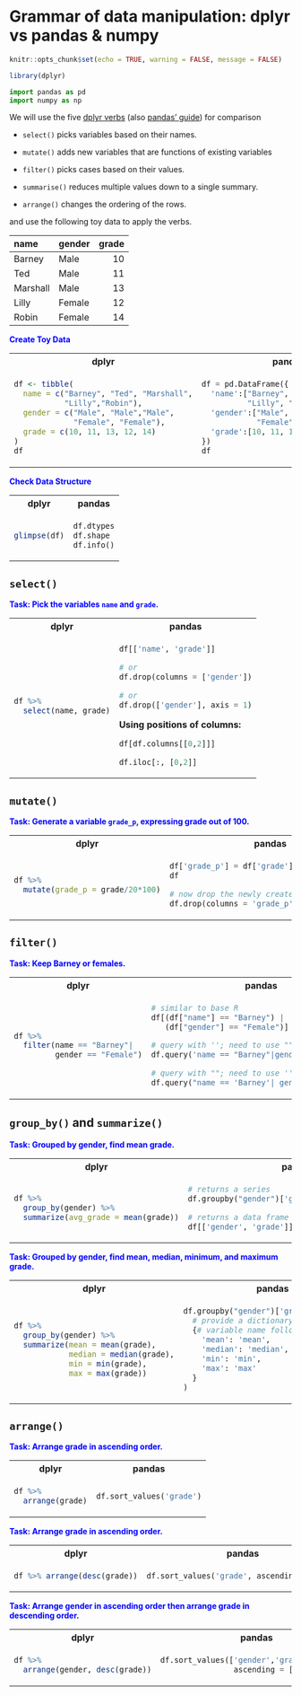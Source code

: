 # Grammar of data manipulation: dplyr vs pandas & numpy

```r
knitr::opts_chunk$set(echo = TRUE, warning = FALSE, message = FALSE)
```

```r
library(dplyr)
```

```python
import pandas as pd
import numpy as np
```



We will use the five [dplyr verbs](https://dplyr.tidyverse.org/) (also [pandas' guide](https://pandas.pydata.org/pandas-docs/stable/getting_started/comparison/comparison_with_r.html)) for comparison

- `select()` picks variables based on their names.


- `mutate()` adds new variables that are functions of existing variables


- `filter()` picks cases based on their values.

- `summarise()` reduces multiple values down to a single summary.

- `arrange()` changes the ordering of the rows.


and use the following toy data to apply the verbs.



|name     |gender | grade|
|:--------|:------|-----:|
|Barney   |Male   |    10|
|Ted      |Male   |    11|
|Marshall |Male   |    13|
|Lilly    |Female |    12|
|Robin    |Female |    14|




<span style="color:blue">**Create Toy Data**</span>


<table class='table'>
<tr> <th>dplyr</th> <th>pandas</th> <tr>
<tr>
<td>
```r
df <- tibble(
  name = c("Barney", "Ted", "Marshall",
           "Lilly","Robin"),
  gender = c("Male", "Male","Male",
             "Female", "Female"),
  grade = c(10, 11, 13, 12, 14)
)
df
```

</td>
<td>
```python
df = pd.DataFrame({
  'name':["Barney", "Ted", "Marshall",
          "Lilly", "Robin"],
  'gender':["Male", "Male","Male", 
            "Female", "Female"],
  'grade':[10, 11, 13, 12, 14] 
})
df
```
</td>
<tr>
</table>



<span style="color:blue">**Check Data Structure**</span>

<table class='table'>
<tr> <th>dplyr</th> <th>pandas</th> <tr>
<tr>
<td>

```r
glimpse(df)
```
</td>
<td>
```python
df.dtypes
df.shape
df.info()
```
</td>
<tr>
</table>



## `select()`

<span style="color:blue">**Task: Pick the variables `name` and `grade`.
**</span>

<table class='table'>
<tr> <th>dplyr</th> <th>pandas</th> <tr>
<tr>
<td>

```r
df %>% 
  select(name, grade)

```

</td>
<td>
```python
df[['name', 'grade']]

```

```python
# or
df.drop(columns = ['gender'])
```

```python
# or
df.drop(['gender'], axis = 1)
```

**Using positions of columns:**

```python
df[df.columns[[0,2]]]
```

```python
df.iloc[:, [0,2]]
```


</td>
<tr>
</table>

## `mutate()`

<span style="color:blue">**Task: Generate a variable `grade_p`, expressing grade out of 100.
**</span>

<table class='table'>
<tr> <th>dplyr</th> <th>pandas</th> <tr>
<tr>
<td>

```r
df %>% 
  mutate(grade_p = grade/20*100)

```

</td>
<td>
```python
df['grade_p'] = df['grade']/20*100
df
```
```python
# now drop the newly created variable
df.drop(columns = 'grade_p', inplace = True)
```

</td>
<tr>
</table>

## `filter()`

<span style="color:blue">**Task: Keep Barney or females.
**</span>

<table class='table'>
<tr> <th>dplyr</th> <th>pandas</th> <tr>
<tr>
<td>

```r
df %>% 
  filter(name == "Barney"|
         gender == "Female")

```

</td>
<td>
```python
# similar to base R
df[(df["name"] == "Barney") | 
   (df["gender"] == "Female")]
```

```python
# query with ''; need to use "" for conditions
df.query('name == "Barney"|gender == "Female"')
```

```python
# query with ""; need to use '' for conditions
df.query("name == 'Barney'| gender == 'Female'")
```

</td>
<tr>
</table>




## `group_by()` and `summarize()`

<span style="color:blue">**Task: Grouped by gender, find mean grade.
**</span>

<table class='table'>
<tr> <th>dplyr</th> <th>pandas</th> <tr>
<tr>
<td>

```r
df %>% 
  group_by(gender) %>% 
  summarize(avg_grade = mean(grade))

```

</td>
<td>
```python
# returns a series
df.groupby("gender")['grade'].mean()
```

```python
# returns a data frame
df[['gender', 'grade']].groupby("gender").mean()
```
</td>
<tr>
</table>



<span style="color:blue">**Task: Grouped by gender, find mean, median, minimum, and maximum grade.
**</span>


<table class='table'>
<tr> <th>dplyr</th> <th>pandas</th> <tr>
<tr>
<td>


```r
df %>% 
  group_by(gender) %>% 
  summarize(mean = mean(grade),
            median = median(grade),
            min = min(grade),
            max = max(grade))

```

</td>
<td>
```python
df.groupby("gender")['grade'].agg(
  # provide a dictionary
  {# variable name followed by function
    'mean': 'mean',
    'median': 'median',
    'min': 'min',
    'max': 'max'
  }
)
```


</td>
<tr>
</table>


## `arrange()`

<span style="color:blue">**Task: Arrange grade in ascending order.
**</span>

<table class='table'>
<tr> <th>dplyr</th> <th>pandas</th> <tr>
<tr>
<td>

```r
df %>% 
  arrange(grade)
```

</td>
<td>
```python
df.sort_values('grade')
```

</td>
<tr>
</table>

<span style="color:blue">**Task: Arrange grade in ascending order.
**</span>

<table class='table'>
<tr> <th>dplyr</th> <th>pandas</th> <tr>
<tr>
<td>

```r
df %>% arrange(desc(grade))
```

</td>
<td>
```python
df.sort_values('grade', ascending = False)
```

</td>
<tr>
</table>

<span style="color:blue">**Task: Arrange gender in ascending order then arrange grade in descending order.
**</span>

<table class='table'>
<tr> <th>dplyr</th> <th>pandas</th> <tr>
<tr>
<td>

```r
df %>%
  arrange(gender, desc(grade))
```

</td>
<td>
```python
df.sort_values(['gender','grade'],
                ascending = [True, False])
```
</td>
<tr>
</table>
